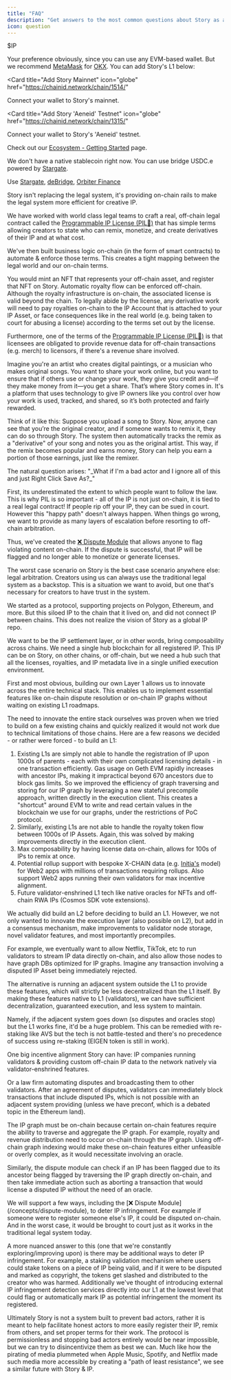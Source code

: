 ```yaml
---
title: "FAQ"
description: "Get answers to the most common questions about Story as a whole."
icon: question
---
```


<AccordionGroup>

<Accordion title="What's the gas token?">$IP</Accordion>

<Accordion title="What wallet should I use?">

Your preference obviously, since you can use any EVM-based wallet. But we
recommend [MetaMask](https://metamask.io/) for [OKX](https://www.okx.com/web3). You can add Story's L1 below:

<CardGroup cols={2}>

<Card
  title="Add Story Mainnet"
  icon="globe"
  href="https://chainid.network/chain/1514/"
>
  Connect your wallet to Story's mainnet.
</Card>

<Card
  title="Add Story 'Aeneid' Testnet"
  icon="globe"
  href="https://chainid.network/chain/1315/"
>
  Connect your wallet to Story's 'Aeneid' testnet.
</Card>

  </CardGroup>

</Accordion>

<Accordion title="Where can I see the ecosystem?">

Check out our [Ecosystem - Getting Started](https://storyprotocol.notion.site/Story-Ecosystem-Getting-Started-169051299a5480cc9b3dcac7c3ec82da) page.

</Accordion>

<Accordion title="What are my stablecoin options?">

We don't have a native stablecoin right now. You can use bridge USDC.e powered by [Stargate](https://stargate.finance/bridge).

</Accordion>

<Accordion title="How do I bridge and what's the best method?">

Use [Stargate](https://stargate.finance/bridge), [deBridge](https://app.debridge.finance/?inputChain=1&outputChain=1514&inputCurrency=&outputCurrency=0xf1815bd50389c46847f0bda824ec8da914045d14&dlnMode=simple&address=&amount=1), [Orbiter Finance](https://www.orbiter.finance/en?tgt_chain=1514&src_chain=1&src_token=ETH)

</Accordion>

<Accordion title="Is on-chain IP real?">
Story isn't replacing the legal system, it's providing on-chain rails to make the legal system more efficient for creative IP.

We have worked with world class legal teams to craft a real, off-chain legal contract called the [Programmable IP License (PIL💊)](/concepts/programmable-ip-license) that has simple terms allowing creators to state who can remix, monetize, and create derivatives of their IP and at what cost.

We've then built business logic on-chain (in the form of smart contracts) to automate & enforce those terms. This creates a tight mapping between the legal world and our on-chain terms.

</Accordion>

<Accordion title="My asset is off-chain. How do I register it as IP on Story?">
  You would mint an NFT that represents your off-chain asset, and register that
  NFT on Story.
</Accordion>

<Accordion title="I am selling an off-chain asset (eg. merch). How do I make sure that automatic royalty flow is enforced?">
Automatic royalty flow can be enforced off-chain. Although the royalty infrastructure is on-chain, the associated license is valid beyond the chain. To legally abide by the license, any derivative work will need to pay royalties on-chain to the IP Account that is attached to your IP Asset, or face consequences like in the real world (e.g. being taken to court for abusing a license) according to the terms set out by the license.

Furthermore, one of the terms of the [Programmable IP License (PIL💊)](/concepts/programmable-ip-license) is that licensees are obligated to provide revenue data for off-chain transactions (e.g. merch) to licensors, if there's a revenue share involved.

</Accordion>

<Accordion title="What is a simple example?">
Imagine you're an artist who creates digital paintings, or a musician who makes original songs. You want to share your work online, but you want to ensure that if others use or change your work, they give you credit and—if they make money from it—you get a share. That’s where Story comes in. It's a platform that uses technology to give IP owners like you control over how your work is used, tracked, and shared, so it’s both protected and fairly rewarded.

Think of it like this: Suppose you upload a song to Story. Now, anyone can see that you’re the original creator, and if someone wants to remix it, they can do so through Story. The system then automatically tracks the remix as a "derivative" of your song and notes you as the original artist. This way, if the remix becomes popular and earns money, Story can help you earn a portion of those earnings, just like the remixer.

</Accordion>

<Accordion title="What are the challenges?">
The natural question arises: "_What if I'm a bad actor and I ignore all of this and just Right Click Save As?_"

First, its underestimated the extent to which people want to follow the law. This is why PIL is so important - all of the IP is not just on-chain, it is tied to a real legal contract! If people rip off your IP, they can be sued in court. However this "happy path" doesn't always happen. When things go wrong, we want to provide as many layers of escalation before resorting to off-chain arbitration.

Thus, we've created the [❌ Dispute Module](/concepts/dispute-module) that allows anyone to flag violating content on-chain. If the dispute is successful, that IP will be flagged and no longer able to monetize or generate licenses.

The worst case scenario on Story is the best case scenario anywhere else: legal arbitration. Creators using us can always use the traditional legal system as a backstop. This is a situation we want to avoid, but one that's necessary for creators to have trust in the system.

</Accordion>

<Accordion title="Why not be a protocol on every existing chain?">
We started as a protocol, supporting projects on Polygon, Ethereum, and more. But this siloed IP to the chain that it lived on, and did not connect IP between chains. This does not realize the vision of Story as a global IP repo.

We want to be the IP settlement layer, or in other words, bring composability across chains. We need a single hub blockchain for all registered IP. This IP can be on Story, on other chains, or off-chain, but we need a hub such that all the licenses, royalties, and IP metadata live in a single unified execution environment.

</Accordion>

<Accordion title="Okay, so you need a singular blockchain. Why not use an existing blockchain?">
First and most obvious, building our own Layer 1 allows us to innovate across the entire technical stack. This enables us to implement essential features like on-chain dispute resolution or on-chain IP graphs without waiting on existing L1 roadmaps.

The need to innovate the entire stack ourselves was proven when we tried to build on a few existing chains and quickly realized it would not work due to technical limitations of those chains. Here are a few reasons we decided - or rather were forced - to build an L1:

1. Existing L1s are simply not able to handle the registration of IP upon 1000s of parents - each with their own complicated licensing details - in one transaction efficiently. Gas usage on Geth EVM rapidly increases with ancestor IPs, making it impractical beyond 670 ancestors due to block gas limits. So we improved the efficiency of graph traversing and storing for our IP graph by leveraging a new stateful precompile approach, written directly in the execution client. This creates a "shortcut" around EVM to write and read certain values in the blockchain we use for our graphs, under the restrictions of PoC protocol.
2. Similarly, existing L1s are not able to handle the royalty token flow between 1000s of IP Assets. Again, this was solved by making improvements directly in the execution client.
3. Max composability by having license data on-chain, allows for 100s of IPs to remix at once.
4. Potential rollup support with bespoke X-CHAIN data (e.g. [Initia's](https://initia.xyz/) model) for Web2 apps with millions of transactions requiring rollups. Also support Web2 apps running their own validators for max incentive alignment.
5. Future validator-enshrined L1 tech like native oracles for NFTs and off-chain RWA IPs (Cosmos SDK vote extensions).

</Accordion>

<Accordion title="Why not just settle for an L2?">
We actually did build an L2 before deciding to build an L1. However, we not only wanted to innovate the execution layer (also possible on L2), but add in a consensus mechanism, make improvements to validator node storage, novel validator features, and most importantly precompiles.

For example, we eventually want to allow Netflix, TikTok, etc to run validators to stream IP data directly on-chain, and also allow those nodes to have graph DBs optimized for IP graphs. Imagine any transaction involving a disputed IP Asset being immediately rejected.

</Accordion>

<Accordion title="Why is Story making improvements at the validator level?">
The alternative is running an adjacent system outside the L1 to provide these features, which will strictly be less decentralized than the L1 itself. By making these features native to L1 (validators), we can have sufficient decentralization, guaranteed execution, and less system to maintain.

Namely, if the adjacent system goes down (so disputes and oracles stop) but the L1 works fine, it'd be a huge problem. This can be remedied with re-staking like AVS but the tech is not battle-tested and there's no precedence of success using re-staking (EIGEN token is still in work).

One big incentive alignment Story can have: IP companies running validators & providing custom off-chain IP data to the network natively via validator-enshrined features.

Or a law firm automating disputes and broadcasting them to other validators. After an agreement of disputes, validators can immediately block transactions that include disputed IPs, which is not possible with an adjacent system providing (unless we have preconf, which is a debated topic in the Ethereum land).

</Accordion>

<Accordion title="You mentioned needing an L1 to improve the efficiency of an IP graph. Why not build an L2 with off-chain graph indexing?">
The IP graph must be on-chain because certain on-chain features require the ability to traverse and aggregate the IP graph. For example, royalty and revenue distribution need to occur on-chain through the IP graph. Using off-chain graph indexing would make these on-chain features either unfeasible or overly complex, as it would necessitate involving an oracle.

Similarly, the dispute module can check if an IP has been flagged due to its ancestor being flagged by traversing the IP graph directly on-chain, and then take immediate action such as aborting a transaction that would license a disputed IP without the need of an oracle.

</Accordion>

<Accordion title="How will Story prevent users from registering off-chain IP that isn't theirs?">
We will support a few ways, including the [❌ Dispute Module](/concepts/dispute-module), to deter IP infringement. For example if someone were to register someone else's IP, it could be disputed on-chain. And in the worst case, it would be brought to court just as it works in the traditional legal system today.

A more nuanced answer to this (one that we're constantly exploring/improving upon) is there may be additional ways to deter IP infringement. For example, a staking validation mechanism where users could stake tokens on a piece of IP being valid, and if it were to be disputed and marked as copyright, the tokens get slashed and distributed to the creator who was harmed. Additionally we've thought of introducing external IP infringement detection services directly into our L1 at the lowest level that could flag or automatically mark IP as potential infringement the moment its registered.

Ultimately Story is not a system built to prevent bad actors, rather it is meant to help facilitate honest actors to more easily register their IP, remix from others, and set proper terms for their work. The protocol is permissionless and stopping bad actors entirely would be near impossible, but we can try to disincentivize them as best we can. Much like how the pirating of media plummeted when Apple Music, Spotify, and Netflix made such media more accessible by creating a "path of least resistance", we see a similar future with Story & IP.

</Accordion>

</AccordionGroup>
